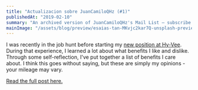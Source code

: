 ```yaml
---
title: "Actualizacion sobre JuanCamiloQHz (#1)"
publishedAt: "2019-02-10"
summary: "An archived version of JuanCamiloQHz's Mail List – subscribe to get early access."
mainImage: "/assets/blog/preview/esaias-tan-MKvjc2kar7Q-unsplash-preview.jpg"
---
```


I was recently in the job hunt before starting my [new position at Hy-Vee](/blog/joining-hy-vee).
During that experience, I learned a lot about what benefits I like and dislike.
Through some self-reflection, I've put together a list of benefits I care about.
I think this goes without saying, but these are simply my opinions - your mileage may vary.

[Read the full post here.](/blog/benefits-i-care-about-in-2019)
